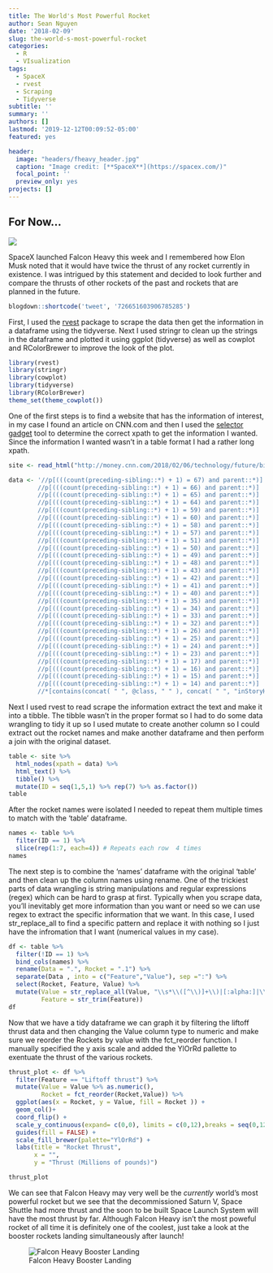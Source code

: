 ```yaml
---
title: The World's Most Powerful Rocket
author: Sean Nguyen
date: '2018-02-09'
slug: the-world-s-most-powerful-rocket
categories:
  - R
  - VIsualization
tags:
  - SpaceX
  - rvest
  - Scraping
  - Tidyverse
subtitle: ''
summary: ''
authors: []
lastmod: '2019-12-12T00:09:52-05:00'
featured: yes

header:
  image: "headers/fheavy_header.jpg"
  caption: "Image credit: [**SpaceX**](https://spacex.com/)"
  focal_point: ''
  preview_only: yes
projects: []
---
```

## For Now...  



![](https://i.imgur.com/AgP1Q6s.jpg) 

SpaceX launched Falcon Heavy this week and I remembered how Elon Musk noted that it would have twice the thrust of any rocket currently in existence.  I was intrigued by this statement and decided to look further and compare the thrusts of other rockets of the past and rockets that are planned in the future.  

```r
blogdown::shortcode('tweet', '726651603906785285')
```


First, I used the [rvest](https://github.com/hadley/rvest) package to scrape the data then get the information in a dataframe using the tidyverse.   Next I used stringr to clean up the strings in the dataframe and  plotted it using ggplot (tidyverse) as well as cowplot and RColorBrewer to improve the look of the plot.

```r
library(rvest)
library(stringr)
library(cowplot)
library(tidyverse)
library(RColorBrewer)
theme_set(theme_cowplot())
```

One of the first steps is to find a website that has the information of interest, in my case I found an article on CNN.com and then I used the [selector gadget](http://selectorgadget.com/) tool to determine the correct xpath to get the information I wanted.  Since the information I wanted wasn't in a table format I had a rather long xpath.

```r
site <- read_html("http://money.cnn.com/2018/02/06/technology/future/biggest-rockets-falcon-heavy-comparison/index.html")

data <- '//p[(((count(preceding-sibling::*) + 1) = 67) and parent::*)] | 
        //p[(((count(preceding-sibling::*) + 1) = 66) and parent::*)] |
        //p[(((count(preceding-sibling::*) + 1) = 65) and parent::*)] |
        //p[(((count(preceding-sibling::*) + 1) = 64) and parent::*)] |
        //p[(((count(preceding-sibling::*) + 1) = 59) and parent::*)] |
        //p[(((count(preceding-sibling::*) + 1) = 60) and parent::*)] |
        //p[(((count(preceding-sibling::*) + 1) = 58) and parent::*)] |
        //p[(((count(preceding-sibling::*) + 1) = 57) and parent::*)] |
        //p[(((count(preceding-sibling::*) + 1) = 51) and parent::*)] |
        //p[(((count(preceding-sibling::*) + 1) = 50) and parent::*)] |
        //p[(((count(preceding-sibling::*) + 1) = 49) and parent::*)] |
        //p[(((count(preceding-sibling::*) + 1) = 48) and parent::*)] |
        //p[(((count(preceding-sibling::*) + 1) = 43) and parent::*)] |
        //p[(((count(preceding-sibling::*) + 1) = 42) and parent::*)] |
        //p[(((count(preceding-sibling::*) + 1) = 41) and parent::*)] |
        //p[(((count(preceding-sibling::*) + 1) = 40) and parent::*)] |
        //p[(((count(preceding-sibling::*) + 1) = 35) and parent::*)] |
        //p[(((count(preceding-sibling::*) + 1) = 34) and parent::*)] |
        //p[(((count(preceding-sibling::*) + 1) = 33) and parent::*)] |
        //p[(((count(preceding-sibling::*) + 1) = 32) and parent::*)] |
        //p[(((count(preceding-sibling::*) + 1) = 26) and parent::*)] |
        //p[(((count(preceding-sibling::*) + 1) = 25) and parent::*)] |
        //p[(((count(preceding-sibling::*) + 1) = 24) and parent::*)] |
        //p[(((count(preceding-sibling::*) + 1) = 23) and parent::*)] |
        //p[(((count(preceding-sibling::*) + 1) = 17) and parent::*)] |
        //p[(((count(preceding-sibling::*) + 1) = 16) and parent::*)] |
        //p[(((count(preceding-sibling::*) + 1) = 15) and parent::*)] |
        //p[(((count(preceding-sibling::*) + 1) = 14) and parent::*)] |
        //*[contains(concat( " ", @class, " " ), concat( " ", "inStoryHeading", " " ))]'
```

Next I used rvest to read scrape the information extract the text and make it into a tibble. The tibble wasn't in the proper format so I had to do some data wrangling to tidy it up so I used mutate to create another column so I could extract out the rocket names and make another dataframe and then perform a join with the original dataset.

```r
table <- site %>% 
  html_nodes(xpath = data) %>% 
  html_text() %>% 
  tibble() %>% 
  mutate(ID = seq(1,5,1) %>% rep(7) %>% as.factor())
table
```

After the rocket names were isolated I needed to repeat them multiple times to match with the 'table' dataframe.
```r
names <- table %>%
  filter(ID == 1) %>% 
  slice(rep(1:7, each=4)) # Repeats each row  4 times
names
```

The next step is to combine the 'names' dataframe with the original 'table' and then clean up the column names using rename.  One of the trickiest parts of data wrangling is string manipulations and regular expressions (regex) which can be hard to grasp at first.  Typically when you scrape data, you'll inevitably get more information than you want or need so we can use regex to extract the specific information that we want.  In this case, I used str_replace_all to find a specific pattern and replace it with nothing so I just have the infromation that I want (numerical values in my case).
```r
df <- table %>%
  filter(!ID == 1) %>% 
  bind_cols(names) %>%
  rename(Data = ".", Rocket = ".1") %>% 
  separate(Data , into = c("Feature","Value"), sep =":") %>% 
  select(Rocket, Feature, Value) %>% 
  mutate(Value = str_replace_all(Value, "\\s*\\([^\\)]+\\)|[:alpha:]|\\s*",""), # regex
         Feature = str_trim(Feature))
df
```

Now that we have a tidy dataframe we can graph it by filtering the liftoff thrust data and then changing the Value column type to numeric and make sure we reorder the Rockets by value with the fct_reorder function.  I manually specified the y axis scale and added the YlOrRd pallette to exentuate the thrust of the various rockets. 
```r
thrust_plot <- df %>% 
  filter(Feature == "Liftoff thrust") %>% 
  mutate(Value = Value %>% as.numeric(),
         Rocket = fct_reorder(Rocket,Value)) %>% 
  ggplot(aes(x = Rocket, y = Value, fill = Rocket )) +
  geom_col()+
  coord_flip() +
  scale_y_continuous(expand= c(0,0), limits = c(0,12),breaks = seq(0,12,2))+
  guides(fill = FALSE) +
  scale_fill_brewer(palette="YlOrRd") + 
  labs(title = "Rocket Thrust",
       x = "",
       y = "Thrust (Millions of pounds)")

thrust_plot
```
We can see that Falcon Heavy may very well be the *currently* world's most powerful rocket but we see that the decommissioned Saturn V, Space Shuttle had more thrust and the soon to be built Space Launch System will have the most thrust by far.  Although Falcon Heavy isn't the most poweful rocket of all time it is definitely one of the coolest, just take a look at the booster rockets landing simultaneously after launch!
  
![Falcon Heavy Booster Landing](https://media.giphy.com/media/3ohs4gSs3V0Q7qOtKU/giphy.gif)  
